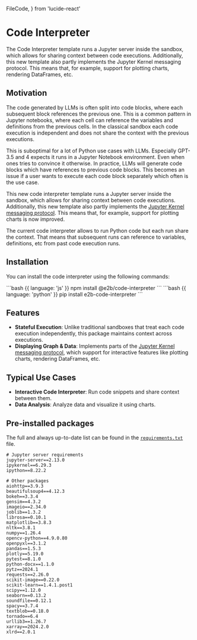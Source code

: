   FileCode,
} from 'lucide-react'


# Code Interpreter

The Code Interpreter template runs a Jupyter server inside the sandbox, which allows for sharing context between code executions.
Additionally, this new template also partly implements the Jupyter Kernel messaging protocol. This means that, for example, support for plotting charts, rendering DataFrames, etc.

## Motivation

The code generated by LLMs is often split into code blocks, where each subsequent block references the previous one. This is a common pattern in Jupyter notebooks, where each cell can reference the variables and definitions from the previous cells. In the classical sandbox each code execution is independent and does not share the context with the previous executions.

This is suboptimal for a lot of Python use cases with LLMs. Especially GPT-3.5 and 4 expects it runs in a Jupyter Notebook environment. Even when ones tries to convince it otherwise. In practice, LLMs will generate code blocks which have references to previous code blocks. This becomes an issue if a user wants to execute each code block separately which often is the use case.

This new code interpreter template runs a Jupyter server inside the sandbox, which allows for sharing context between code executions.
Additionally, this new template also partly implements the [Jupyter Kernel messaging protocol](https://jupyter-client.readthedocs.io/en/latest/messaging.html). This means that, for example, support for plotting charts is now improved.

The current code interpreter allows to run Python code but each run share the context. That means that subsequent runs can reference to variables, definitions, etc from past code execution runs.

## Installation

You can install the code interpreter using the following commands:

<CodeGroup isRunnable={false}>
```bash {{ language: 'js' }}
npm install @e2b/code-interpreter
```
```bash {{ language: 'python' }}
pip install e2b-code-interpreter
```
</CodeGroup>

## Features

- **Stateful Execution**: Unlike traditional sandboxes that treat each code execution independently, this package maintains context across executions.
- **Displaying Graph & Data**: Implements parts of the [Jupyter Kernel messaging protocol](https://jupyter-client.readthedocs.io/en/latest/messaging.html), which support for interactive features like plotting charts, rendering DataFrames, etc.

## Typical Use Cases

- **Interactive Code Interpreter**: Run code snippets and share context between them.
- **Data Analysis**: Analyze data and visualize it using charts.

## Pre-installed packages

The full and always up-to-date list can be found in the [`requirements.txt`](https://github.com/e2b-dev/code-interpreter/blob/main/template/requirements.txt) file.

```text
# Jupyter server requirements
jupyter-server==2.13.0
ipykernel==6.29.3
ipython==8.22.2

# Other packages
aiohttp==3.9.3
beautifulsoup4==4.12.3
bokeh==3.3.4
gensim==4.3.2
imageio==2.34.0
joblib==1.3.2
librosa==0.10.1
matplotlib==3.8.3
nltk==3.8.1
numpy==1.26.4
opencv-python==4.9.0.80
openpyxl==3.1.2
pandas==1.5.3
plotly==5.19.0
pytest==8.1.0
python-docx==1.1.0
pytz==2024.1
requests==2.26.0
scikit-image==0.22.0
scikit-learn==1.4.1.post1
scipy==1.12.0
seaborn==0.13.2
soundfile==0.12.1
spacy==3.7.4
textblob==0.18.0
tornado==6.4
urllib3==1.26.7
xarray==2024.2.0
xlrd==2.0.1
```
